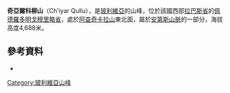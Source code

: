 {{Coord|16|30|16|S|67|58|30|W|display=title}}

'''奇亞爾科柳山'''（Ch'iyar Qullu），是[[玻利維亞|玻利維亞]]的山峰，位於該國西部[[拉巴斯省|拉巴斯省]]的[[佩德羅多明戈穆里略省|佩德羅多明戈穆里略省]]，處於[[阿查奇卡拉山|阿查奇卡拉山]]東北面，屬於[[安第斯山脈|安第斯山脈]]的一部分，海拔高度4,688米。

==參考資料==
*{{cite web|url=http://www.ine.gob.bo/publicaciones/visorPdf.aspx?Codigo=020102&tipo=1|title=Palca|author=<!--Staff writer(s); no by-line.-->|date=|website=|publisher=INE, Bolivia|accessdate=November 1, 2014|deadurl=yes|archiveurl=https://web.archive.org/web/20140826113647/http://www.ine.gob.bo/publicaciones/visorPdf.aspx?Codigo=020102&tipo=1|archivedate=2014年8月26日}}

{{Bolivia-geo-stub}}
[[Category:玻利維亞山峰|Category:玻利維亞山峰]]